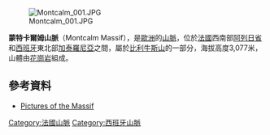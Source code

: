 [[Image:Montcalm_001.JPG|right]]

{{Coord|42|40|0|N|1|24|30|E|display=title}}

'''蒙特卡爾姆山脈'''（Montcalm Massif），是[[歐洲|歐洲]]的[[山脈|山脈]]，位於[[法國|法國]]西南部[[阿列日省|阿列日省]]和[[西班牙|西班牙]]東北部[[加泰羅尼亞|加泰羅尼亞]]之間，屬於[[比利牛斯山|比利牛斯山]]的一部分，海拔高度3,077米，山體由[[花崗岩|花崗岩]]組成。

==參考資料==
*[http://www.photosariege.com/album-279737.html Pictures of the Massif] {{Wayback|url=http://www.photosariege.com/album-279737.html |date=20210118084727 }}

{{France-geo-stub}}
{{Spain-geo-stub}}
[[Category:法國山脈|Category:法國山脈]]
[[Category:西班牙山脈|Category:西班牙山脈]]